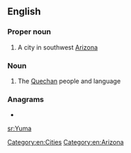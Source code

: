{{also|yuma}}
==English==

===Proper noun===
{{wikipedia}}
{{en-proper noun}}

# A city in southwest [[Arizona]]

===Noun===
{{en-noun|~}}

# The [[Quechan]] people and language

===Anagrams===
* {{l|en|muay}}

[[Category:en:Cities]]
[[Category:en:Arizona]]

[[sr:Yuma]]